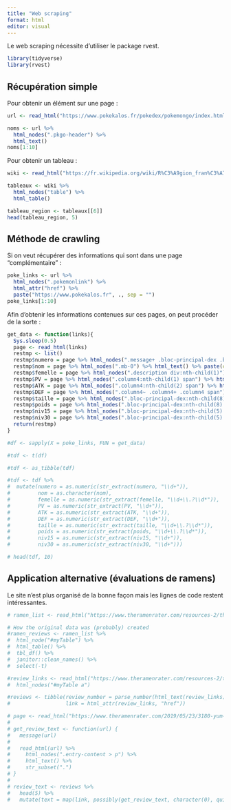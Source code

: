---
title: "Web scraping"
format: html
editor: visual
---

Le web scraping nécessite d'utiliser le package rvest.

```{r message=FALSE}
library(tidyverse)
library(rvest)
```

## Récupération simple

Pour obtenir un élément sur une page :

```{r}
url <- read_html("https://www.pokekalos.fr/pokedex/pokemongo/index.html")
```

```{r}
noms <- url %>% 
  html_nodes(".pkgo-header") %>% 
  html_text()
noms[1:10]
```

Pour obtenir un tableau :

```{r}
wiki <- read_html("https://fr.wikipedia.org/wiki/R%C3%A9gion_fran%C3%A7aise")
```

```{r}
tableaux <- wiki %>%    
  html_nodes("table") %>%   
  html_table()
```

```{r}
tableau_region <- tableaux[[6]] 
head(tableau_region, 5)
```

## Méthode de crawling

Si on veut récupérer des informations qui sont dans une page "complémentaire" :

```{r}
poke_links <- url %>% 
  html_nodes(".pokemonlink") %>% 
  html_attr("href") %>% 
  paste("https://www.pokekalos.fr", ., sep = "")
poke_links[1:10]
```

Afin d'obtenir les informations contenues sur ces pages, on peut procéder de la sorte :

```{r}
get_data <- function(links){
  Sys.sleep(0.5)
  page <- read_html(links)
  restmp <- list()
  restmp$numero = page %>% html_nodes(".message+ .bloc-principal-dex .bloc-dex:nth-child(1) .description") %>% html_text() %>% paste(collapse = ";")
  restmp$nom = page %>% html_nodes(".mb-0") %>% html_text() %>% paste(collapse = ";")
  restmp$femelle = page %>% html_nodes(".description div:nth-child(1)") %>% html_text() %>% paste(collapse = ";")
  restmp$PV = page %>% html_nodes(".column4:nth-child(1) span") %>% html_text() %>% paste(collapse = ";")
  restmp$ATK = page %>% html_nodes(".column4:nth-child(2) span") %>% html_text() %>% paste(collapse = ";")
  restmp$DEF = page %>% html_nodes(".column4~ .column4+ .column4 span") %>% html_text() %>% paste(collapse = ";")
  restmp$taille = page %>% html_nodes(".bloc-principal-dex:nth-child(8) .bloc-dex:nth-child(1) .description") %>% html_text() %>% paste(collapse = ";")
  restmp$poids = page %>% html_nodes(".bloc-principal-dex:nth-child(8) .bloc-dex+ .bloc-dex .description") %>% html_text() %>% paste(collapse = ";")
  restmp$niv15 = page %>% html_nodes(".bloc-principal-dex:nth-child(5) .bloc-dex:nth-child(1) .description") %>% html_text() %>% paste(collapse = ";")
  restmp$niv30 = page %>% html_nodes(".bloc-principal-dex:nth-child(5) .bloc-dex:nth-child(4) .description") %>% html_text() %>% paste(collapse = ";")
  return(restmp)
}
```

```{r}
#df <- sapply(X = poke_links, FUN = get_data)
```

```{r}
#tdf <- t(df)

#tdf <- as_tibble(tdf)

#tdf <- tdf %>%
#  mutate(numero = as.numeric(str_extract(numero, "\\d+")),
#         nom = as.character(nom),
#         femelle = as.numeric(str_extract(femelle, "\\d+\\.?\\d*")),
#         PV = as.numeric(str_extract(PV, "\\d+")),
#         ATK = as.numeric(str_extract(ATK, "\\d+")),
#         DEF = as.numeric(str_extract(DEF, "\\d+")),
#         taille = as.numeric(str_extract(taille, "\\d+\\.?\\d*")),
#         poids = as.numeric(str_extract(poids, "\\d+\\.?\\d*")),
#         niv15 = as.numeric(str_extract(niv15, "\\d+")),
#         niv30 = as.numeric(str_extract(niv30, "\\d+")))

# head(tdf, 10)
```

## Application alternative (évaluations de ramens)

Le site n'est plus organisé de la bonne façon mais les lignes de code restent intéressantes.

```{r}
# ramen_list <- read_html("https://www.theramenrater.com/resources-2/the-list/")

# How the original data was (probably) created
#ramen_reviews <- ramen_list %>%
#  html_node("#myTable") %>%
#  html_table() %>%
#  tbl_df() %>%
#  janitor::clean_names() %>%
#  select(-t)
```

```{r}
#review_links <- read_html("https://www.theramenrater.com/resources-2/the-list/") %>%
#  html_nodes("#myTable a")

#reviews <- tibble(review_number = parse_number(html_text(review_links)),
#                  link = html_attr(review_links, "href"))
```

```{r}
# page <- read_html("https://www.theramenrater.com/2019/05/23/3180-yum-yum-moo-deng/")
# 
# get_review_text <- function(url) {
#   message(url)
#   
#   read_html(url) %>%
#     html_nodes(".entry-content > p") %>%
#     html_text() %>%
#     str_subset(".")
# }
# 
# review_text <- reviews %>%
#   head(5) %>%
#   mutate(text = map(link, possibly(get_review_text, character(0), quiet = FALSE)))
```

